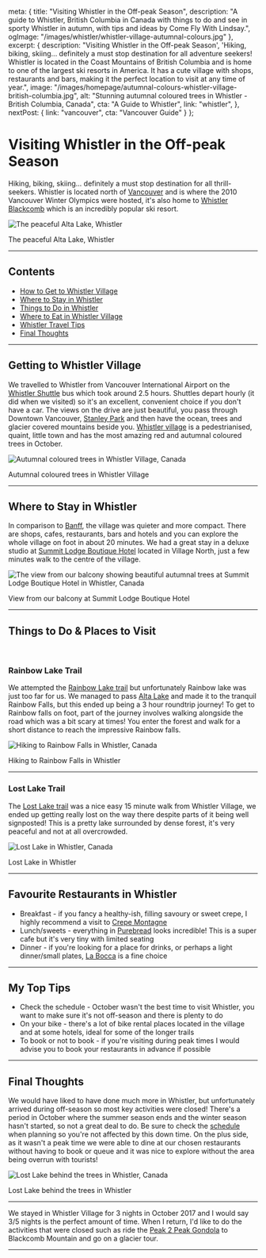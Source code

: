 
  meta: {
    title: "Visiting Whistler in the Off-peak Season",
    description: "A guide to Whistler, British Columbia in Canada with things to do and see in sporty Whistler in autumn, with tips and ideas by Come Fly With Lindsay.",
    ogImage: "/images/whistler/whistler-village-autumnal-colours.jpg"
  },
  excerpt: {
    description: "Visiting Whistler in the Off-peak Season', 'Hiking, biking, skiing... definitely a must stop destination for all adventure seekers! Whistler is located in the Coast Mountains of British Columbia and is home to one of the largest ski resorts in America. It has a cute village with shops, restaurants and bars, making it the perfect location to visit at any time of year.",
    image: "/images/homepage/autumnal-colours-whistler-village-british-columbia.jpg",
    alt: "Stunning autumnal coloured trees in Whistler - British Columbia, Canada",
    cta: "A Guide to Whistler",
    link: "whistler",
  },
  nextPost: {
    link: "vancouver",
    cta: "Vancouver Guide"
  }
};


# Visiting Whistler in the Off-peak Season

Hiking, biking, skiing... definitely a must stop destination for all thrill-seekers. Whistler is located north of [Vancouver](vancouver) and is where the 2010 Vancouver Winter Olympics were hosted, it's also home to [Whistler Blackcomb](https://www.whistlerblackcomb.com/) which is an incredibly popular ski resort.

![The peaceful Alta Lake, Whistler](/images/whistler/alta-lake-whistler.jpg) 
<figcaption>The peaceful Alta Lake, Whistler</figcaption>

---

## Contents
* [How to Get to Whistler Village](#getting-there)
* [Where to Stay in Whistler](#accommodation)
* [Things to Do in Whistler](#things-to-do)
* [Where to Eat in Whistler Village](#dining)
* [Whistler Travel Tips](#tips)
* [Final Thoughts](#summary)

--- 

## Getting to Whistler Village<a name="getting-there"></a>
We travelled to Whistler from Vancouver International Airport on the [Whistler Shuttle](https://www.whistler.com/getting-here/road/shuttle/) bus which took around 2.5 hours. Shuttles depart hourly (it did when we visited) so it's an excellent, convenient choice if you don't have a car. The views on the drive are just beautiful, you pass through Downtown Vancouver, [Stanley Park](https://vancouver.ca/parks-recreation-culture/stanley-park.aspx) and then have the ocean, trees and glacier covered mountains beside you. [Whistler village](https://www.whistler.com/village/) is a pedestrianised, quaint, little town and has the most amazing red and autumnal coloured trees in October.

![Autumnal coloured trees in Whistler Village, Canada](/images/whistler/whistler-village-autumnal-colours.jpg) 
<figcaption>Autumnal coloured trees in Whistler Village</figcaption>

---

## Where to Stay in Whistler<a name="accommodation"></a>
In comparison to [Banff](banff), the village was quieter and more compact. There are shops, cafes, restaurants, bars and hotels and you can explore the whole village on foot in about 20 minutes. We had a great stay in a deluxe studio at [Summit Lodge Boutique Hotel](https://www.booking.com/hotel/ca/summit-lodge-spa.en-gb.html?aid=1912201) located in Village North, just a few minutes walk to the centre of the village.

![The view from our balcony showing beautiful autumnal trees at Summit Lodge Boutique Hotel in Whistler, Canada](/images/whistler/summit-lodge-view-from-balcony-whistler.jpg) 
<figcaption>View from our balcony at Summit Lodge Boutique Hotel</figcaption>

---

## Things to Do &amp; Places to Visit<a name="things-to-do"></a>

<br />

### Rainbow Lake Trail
We attempted the [Rainbow Lake trail](https://www.vancouvertrails.com/trails/rainbow-lake/) but unfortunately Rainbow lake was just too far for us. We managed to pass [Alta Lake](https://www.alltrails.com/trail/canada/british-columbia/alta-lake-loop) and made it to the tranquil Rainbow Falls, but this ended up being a 3 hour roundtrip journey! To get to Rainbow falls on foot, part of the journey involves walking alongside the road which was a bit scary at times! You enter the forest and walk for a short distance to reach the impressive Rainbow falls.

![Hiking to Rainbow Falls in Whistler, Canada](/images/whistler/rainbow-falls-whistler.jpg) 
<figcaption>Hiking to Rainbow Falls in Whistler</figcaption>

---

### Lost Lake Trail				
The [Lost Lake trail](https://www.vancouvertrails.com/trails/lost-lake-nature-trail/) was a nice easy 15 minute walk from Whistler Village, we ended up getting really lost on the way there despite parts of it being well signposted! This is a pretty lake surrounded by dense forest, it's very peaceful and not at all overcrowded.				

![Lost Lake in Whistler, Canada](/images/whistler/lost-lake-whistler.jpg) 
<figcaption>Lost Lake in Whistler</figcaption>

---

## Favourite Restaurants in Whistler<a name="dining"></a>
* Breakfast - if you fancy a healthy-ish, filling savoury or sweet crepe, I highly recommend a visit to [Crepe Montagne](http://crepemontagne.com/)
* Lunch/sweets - everything in [Purebread](https://www.purebread.ca/) looks incredible! This is a super cafe but it's very tiny with limited seating
* Dinner - if you're looking for a place for drinks, or perhaps a light dinner/small plates, [La Bocca](http://labocca.ca/) is a fine choice

---

## My Top Tips<a name="tips"></a>
* Check the schedule - October wasn't the best time to visit Whistler, you want to make sure it's not off-season and there is plenty to do
* On your bike - there's a lot of bike rental places located in the village and at some hotels, ideal for some of the longer trails
* To book or not to book - if you're visiting during peak times I would advise you to book your restaurants in advance if possible

---

## Final Thoughts<a name="summary"></a>
We would have liked to have done much more in Whistler, but unfortunately arrived during off-season so most key activities were closed! There's a period in October where the summer season ends and the winter season hasn't started, so not a great deal to do. Be sure to check the [schedule](https://www.whistler.com/activities/) when planning so you're not affected by this down time. On the plus side, as it wasn't a peak time we were able to dine at our chosen restaurants without having to book or queue and it was nice to explore without the area being overrun with tourists!

![Lost Lake behind the trees in Whistler, Canada](/images/whistler/lost-lake-whistler-behind-trees.jpg) 
<figcaption>Lost Lake behind the trees in Whistler</figcaption>	

---

We stayed in Whistler Village for 3 nights in October 2017 and I would say 3/5 nights is the perfect amount of time. When I return, I'd like to do the activities that were closed such as ride the [Peak 2 Peak Gondola](https://www.whistler.com/activities/peak-to-peak-gondola/) to Blackcomb Mountain and go on a glacier tour.			

---